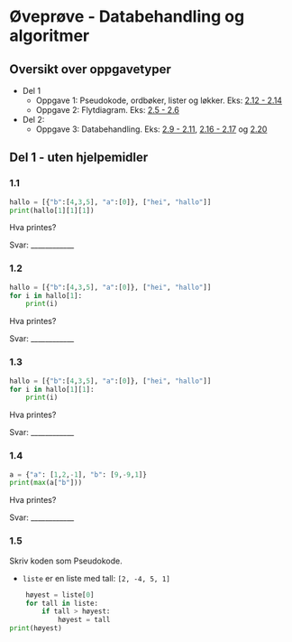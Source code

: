 # Øveprøve - Databehandling og algoritmer

## Oversikt over oppgavetyper

- Del 1
    - Oppgave 1: Pseudokode, ordbøker, lister og løkker. Eks: [2.12 - 2.14](/databehandling-og-algoritmer/algoritmer#oppgaver)
    - Oppgave 2: Flytdiagram. Eks: [2.5 - 2.6](/databehandling-og-algoritmer/flytdiagram#oppgave-25)
- Del 2:
    - Oppgave 3: Databehandling. Eks: [2.9 - 2.11](/databehandling-og-algoritmer/lokker-lister-og-ordboker#oppgave-29), [2.16 - 2.17](/databehandling-og-algoritmer/filhandtering#oppgave-216) og [2.20](/databehandling-og-algoritmer/storre-oppgaver)

## Del 1 - uten hjelpemidler

### 1.1

```python
hallo = [{"b":[4,3,5], "a":[0]}, ["hei", "hallo"]]
print(hallo[1][1][1])
```

Hva printes?

Svar: ____________

### 1.2

```python
hallo = [{"b":[4,3,5], "a":[0]}, ["hei", "hallo"]]
for i in hallo[1]:
    print(i)
```

Hva printes?

Svar: ____________

### 1.3

```python
hallo = [{"b":[4,3,5], "a":[0]}, ["hei", "hallo"]]
for i in hallo[1][1]:
    print(i)
```

Hva printes?

Svar: ____________


### 1.4

```python
a = {"a": [1,2,-1], "b": [9,-9,1]}
print(max(a["b"]))
```

Hva printes?

Svar: ____________

### 1.5


Skriv koden som Pseudokode.

- `liste` er en liste med tall: `[2, -4, 5, 1]`

```python
    høyest = liste[0]
    for tall in liste:
        if tall > høyest:
            høyest = tall
print(høyest)
```
